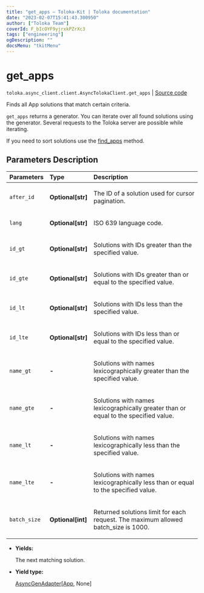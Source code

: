 ```yaml
---
title: "get_apps — Toloka-Kit | Toloka documentation"
date: "2023-02-07T15:41:43.300950"
author: ["Toloka Team"]
coverId: F_bIcOYF9yjrxkPZrXc3
tags: ["engineering"]
ogDescription: ""
docsMenu: "tkitMenu"
---
```


# get_apps
`toloka.async_client.client.AsyncTolokaClient.get_apps` | [Source code](https://github.com/Toloka/toloka-kit/blob/v1.1.3/src/client/__init__.py#L0)

Finds all App solutions that match certain criteria.

`get_apps` returns a generator. You can iterate over all found solutions using the generator. Several requests to the Toloka server are possible while iterating.

If you need to sort solutions use the [find_apps](/docs-new/toloka-kit/reference/toloka.client.TolokaClient.find_apps) method.

## Parameters Description

| Parameters | Type | Description |
| :----------| :----| :-----------|
`after_id`|**Optional\[str\]**|<p>The ID of a solution used for cursor pagination.</p>
`lang`|**Optional\[str\]**|<p>ISO 639 language code.</p>
`id_gt`|**Optional\[str\]**|<p>Solutions with IDs greater than the specified value.</p>
`id_gte`|**Optional\[str\]**|<p>Solutions with IDs greater than or equal to the specified value.</p>
`id_lt`|**Optional\[str\]**|<p>Solutions with IDs less than the specified value.</p>
`id_lte`|**Optional\[str\]**|<p>Solutions with IDs less than or equal to the specified value.</p>
`name_gt`|**-**|<p>Solutions with names lexicographically greater than the specified value.</p>
`name_gte`|**-**|<p>Solutions with names lexicographically greater than or equal to the specified value.</p>
`name_lt`|**-**|<p>Solutions with names lexicographically less than the specified value.</p>
`name_lte`|**-**|<p>Solutions with names lexicographically less than or equal to the specified value.</p>
`batch_size`|**Optional\[int\]**|<p>Returned solutions limit for each request. The maximum allowed batch_size is 1000.</p>

* **Yields:**

  The next matching solution.

* **Yield type:**

  [AsyncGenAdapter](/docs-new/toloka-kit/reference/toloka.util.async_utils.AsyncGenAdapter)\[[App](/docs-new/toloka-kit/reference/toloka.client.app.App), None\]
